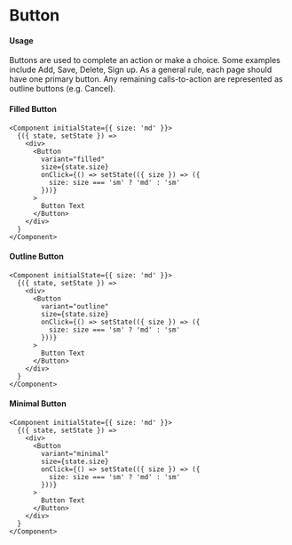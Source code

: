 # Button

#### Usage

Buttons are used to complete an action or make a choice. Some examples include Add, Save, Delete, Sign up. As a general
rule, each page should have one primary button. Any remaining calls-to-action are represented as outline buttons
(e.g. Cancel).

#### Filled Button
```tsx live
<Component initialState={{ size: 'md' }}>
  {({ state, setState }) =>
    <div>
      <Button
        variant="filled"
        size={state.size}
        onClick={() => setState(({ size }) => ({
          size: size === 'sm' ? 'md' : 'sm'
        }))}
      >
        Button Text
      </Button>
    </div>
  }
</Component>
```

#### Outline Button
```tsx live
<Component initialState={{ size: 'md' }}>
  {({ state, setState }) =>
    <div>
      <Button
        variant="outline"
        size={state.size}
        onClick={() => setState(({ size }) => ({
          size: size === 'sm' ? 'md' : 'sm'
        }))}
      >
        Button Text
      </Button>
    </div>
  }
</Component>
```

#### Minimal Button
```tsx live
<Component initialState={{ size: 'md' }}>
  {({ state, setState }) =>
    <div>
      <Button
        variant="minimal"
        size={state.size}
        onClick={() => setState(({ size }) => ({
          size: size === 'sm' ? 'md' : 'sm'
        }))}
      >
        Button Text
      </Button>
    </div>
  }
</Component>
```
